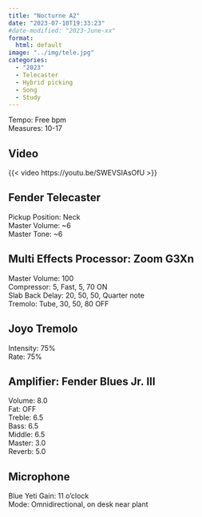 ```yaml
---
title: "Nocturne A2"
date: "2023-07-10T19:33:23"
#date-modified: "2023-June-xx"
format: 
  html: default
image: "../img/tele.jpg"
categories:
  - "2023"
  - Telecaster
  - Hybrid picking
  - Song
  - Study
---
```


Tempo: Free bpm\
Measures: 10-17

## Video

{{< video https://youtu.be/SWEVSIAsOfU >}}

## Fender Telecaster

Pickup Position: Neck\
Master Volume: \~6\
Master Tone: \~6

## Multi Effects Processor: Zoom G3Xn

Master Volume: 100\
Compressor: 5, Fast, 5, 70 ON\
Slab Back Delay: 20, 50, 50, Quarter note\
Tremolo: Tube, 30, 50, 80 OFF

## Joyo Tremolo

Intensity: 75%\
Rate: 75%

## Amplifier: Fender Blues Jr. III

Volume: 8.0\
Fat: OFF\
Treble: 6.5\
Bass: 6.5\
Middle: 6.5\
Master: 3.0\
Reverb: 5.0

## Microphone

Blue Yeti Gain: 11 o'clock\
Mode: Omnidirectional, on desk near plant
